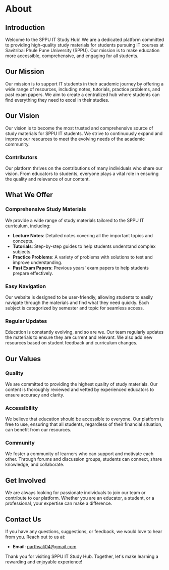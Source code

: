 # About

## Introduction

Welcome to the SPPU IT Study Hub! We are a dedicated platform committed to providing high-quality study materials for students pursuing IT courses at Savitribai Phule Pune University (SPPU). Our mission is to make education more accessible, comprehensive, and engaging for all students.

## Our Mission

Our mission is to support IT students in their academic journey by offering a wide range of resources, including notes, tutorials, practice problems, and past exam papers. We aim to create a centralized hub where students can find everything they need to excel in their studies.

## Our Vision

Our vision is to become the most trusted and comprehensive source of study materials for SPPU IT students. We strive to continuously expand and improve our resources to meet the evolving needs of the academic community.

### Contributors

Our platform thrives on the contributions of many individuals who share our vision. From educators to students, everyone plays a vital role in ensuring the quality and relevance of our content.

## What We Offer

### Comprehensive Study Materials

We provide a wide range of study materials tailored to the SPPU IT curriculum, including:

- **Lecture Notes**: Detailed notes covering all the important topics and concepts.
- **Tutorials**: Step-by-step guides to help students understand complex subjects.
- **Practice Problems**: A variety of problems with solutions to test and improve understanding.
- **Past Exam Papers**: Previous years' exam papers to help students prepare effectively.

### Easy Navigation

Our website is designed to be user-friendly, allowing students to easily navigate through the materials and find what they need quickly. Each subject is categorized by semester and topic for seamless access.

### Regular Updates

Education is constantly evolving, and so are we. Our team regularly updates the materials to ensure they are current and relevant. We also add new resources based on student feedback and curriculum changes.

## Our Values

### Quality

We are committed to providing the highest quality of study materials. Our content is thoroughly reviewed and vetted by experienced educators to ensure accuracy and clarity.

### Accessibility

We believe that education should be accessible to everyone. Our platform is free to use, ensuring that all students, regardless of their financial situation, can benefit from our resources.

### Community

We foster a community of learners who can support and motivate each other. Through forums and discussion groups, students can connect, share knowledge, and collaborate.

## Get Involved

We are always looking for passionate individuals to join our team or contribute to our platform. Whether you are an educator, a student, or a professional, your expertise can make a difference.

## Contact Us

If you have any questions, suggestions, or feedback, we would love to hear from you. Reach out to us at:

- **Email**: [parthsali04@gmail.com](mailto:parthsali04@gmail.com)

Thank you for visiting SPPU IT Study Hub. Together, let's make learning a rewarding and enjoyable experience!
